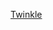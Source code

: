 {{userbox
| border-c = Lightblue
| id       = [[File:Police man Twinkle Head.svg|45px]]
| id-c     = #3399FF
| info     = 這名[[Wikipedia:管理员|管理員]]使用'''[[Wikipedia:Twinkle|Twinkle]]'''快速執行工作！
| info-c   = #99CCFF
}}

{{Twinkle topicon}}
<includeonly>{{namespace|User|[[Category:Twinkle使用者|{{PAGENAME}}]]}}</includeonly>
<noinclude>[[Category:維基百科工具用戶框|Twinkle]]</noinclude>
